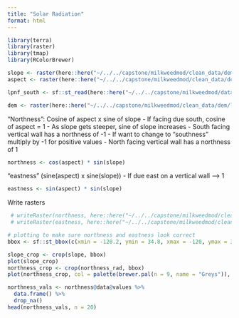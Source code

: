 ```yaml
---
title: "Solar Radiation"
format: html
---
```


```r
library(terra)
library(raster)
library(tmap)
library(RColorBrewer)
```

```r
slope <- raster(here::here("~/../../capstone/milkweedmod/clean_data/dem/lpnf_slope.tif"))
aspect <- raster(here::here("~/../../capstone/milkweedmod/clean_data/dem/lpnf_aspect.tif"))

lpnf_south <- sf::st_read(here::here("~/../../capstone/milkweedmod/data/lpnf_boundary_data/lpnf_boundary_south/lpnf_boundary_south.shp"))

dem <- raster(here::here("~/../../capstone/milkweedmod/clean_data/dem/lpnf_dem.tif"))
```

“Northness”: Cosine of aspect x sine of slope
- If facing due south, cosine of aspect = 1
- As slope gets steeper, sine of slope increases
- South facing vertical wall has a northness of -1
- If want to change to “southness” multiply by -1 for positive values
- North facing vertical wall has a northness of 1

```r
northness <- cos(aspect) * sin(slope)
```

“eastness” (sine(aspect) x sine(slope))
- If due east on a vertical wall –> 1

```r
eastness <- sin(aspect) * sin(slope)
```

Write rasters
```r
 # writeRaster(northness, here::here("~/../../capstone/milkweedmod/clean_data/dem/northness.tif"), overwrite=TRUE)
 # writeRaster(eastness, here::here("~/../../capstone/milkweedmod/clean_data/dem/eastness.tif"), overwrite=TRUE)
```


```r
# plotting to make sure northness and eastness look correct
bbox <- sf::st_bbox(c(xmin = -120.2, ymin = 34.8, xmax = -120, ymax = 35),  crs = sf::st_crs(4326))

slope_crop <- crop(slope, bbox)
plot(slope_crop)
northness_crop <- crop(northness_rad, bbox)
plot(northness_crop, col = palette(brewer.pal(n = 9, name = "Greys")), main = "Northness - LPNF South Section")
```


```r
northness_vals <- northness@data@values %>% 
  data.frame() %>%
  drop_na()
head(northness_vals, n = 20)
```

